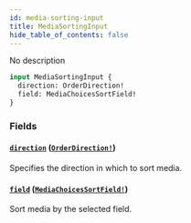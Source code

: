 ```yaml
---
id: media-sorting-input
title: MediaSortingInput
hide_table_of_contents: false
---
```


No description

```graphql
input MediaSortingInput {
  direction: OrderDirection!
  field: MediaChoicesSortField!
}
```

### Fields

#### [`direction`](#) ([`OrderDirection!`](../../../developer/api-reference/enums/order-direction))

Specifies the direction in which to sort media.

#### [`field`](#) ([`MediaChoicesSortField!`](../../../developer/api-reference/enums/media-choices-sort-field))

Sort media by the selected field.
